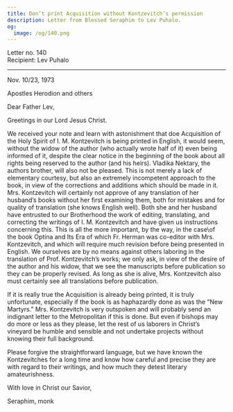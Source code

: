 ```yaml
---
title: Don’t print Acquisition without Kontzevitch’s permission
description: Letter from Blessed Seraphim to Lev Puhalo.
og:
  image: /og/140.png
---
```


<div style={{textAlign:'right', fontFamily:'monospace'}}>Letter no. 140</div>
<div style={{textAlign:'left', fontFamily:'monospace'}}>Recipient: Lev Puhalo</div>

---

Nov. 10/23, 1973

Apostles Herodion and others

Dear Father Lev,

Greetings in our Lord Jesus Christ.

We received your note and learn with astonishment that doe Acquisition of the Holy Spirit of I. M. Kontzevitch is being printed in English, it would seem, without the widow of the author (who actually wrote half of it) even being informed of it, despite the clear notice in the beginning of the book about all rights being reserved to the author (and his heirs). Vladika Nektary, the authors brother, will also not be pleased. This is not merely a lack of elementary courtesy, but also an extremely incompetent approach to the book, in view of the corrections and additions which should be made in it. Mrs. Kontzevitch will certainly not approve of any translation of her husband’s books without her first examining them, both for mistakes and for quality of translation (she knows English well). Both she and her husband have entrusted to our Brotherhood the work of editing, translating, and correcting the writings of I. M. Kontzevitch and have given us instructions concerning this. This is all the more important, by the way, in the case\of the book Optina and Its Era of which Fr. Herman was co-editor with Mrs. Kontzevitch, and which will require much revision before being presented in English. We ourselves are by no means against others laboring in the translation of Prof. Kontzevitch’s works; we only ask, in view of the desire of the author and his widow, that we see the manuscripts before publication so they can be properly revised. As long as she is alive, Mrs. Kontzevitch also must certainly see all translations before publication.

If it is really true the Acquisition is already being printed, it is truly unfortunate, especially if the book is as haphazardly done as was the “New Martyrs.” Mrs. Kontzevitch is very outspoken and will probably send an indignant letter to the Metropolitan if this is done. But even if bishops may do more or less as they please, let the rest of us laborers in Christ’s vineyard be humble and sensible and not undertake projects without knowing their full background.

Please forgive the straightforward language, but we have known the Kontzevitches for a long time and know how careful and precise they are with regard to their writings, and how much they detest literary amateurishness.

With love in Christ our Savior,

Seraphim, monk